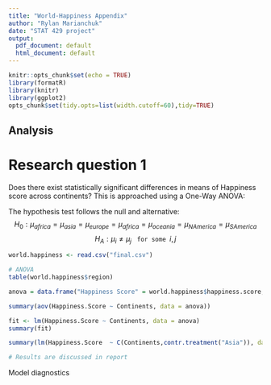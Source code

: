```yaml
---
title: "World-Happiness Appendix"
author: "Rylan Marianchuk"
date: "STAT 429 project"
output:
  pdf_document: default
  html_document: default
---
```


```r
knitr::opts_chunk$set(echo = TRUE)
library(formatR)
library(knitr)
library(ggplot2)
opts_chunk$set(tidy.opts=list(width.cutoff=60),tidy=TRUE)
```

## Analysis
# Research question 1

Does there exist statistically significant differences in means of Happiness score across continents? This is approached using a One-Way ANOVA:

The hypothesis test follows the null and alternative:
$$H_0:  \mu_{africa} = \mu_{asia} = \mu_{europe} = \mu_{africa} = \mu_{oceania} = \mu_{NAmerica} = \mu_{SAmerica}$$
$$H_A: \mu_i \neq \mu_j \> \texttt{  for some } i,j$$


```r
world.happiness <- read.csv("final.csv")

# ANOVA
table(world.happiness$region)

anova = data.frame("Happiness Score" = world.happiness$happiness.score, "Continents" = world.happiness$region)

summary(aov(Happiness.Score ~ Continents, data = anova))

fit <- lm(Happiness.Score ~ Continents, data = anova)
summary(fit)

summary(lm(Happiness.Score  ~ C(Continents,contr.treatment("Asia")), data=anova ) )

# Results are discussed in report
```

Model diagnostics 

```r

```


